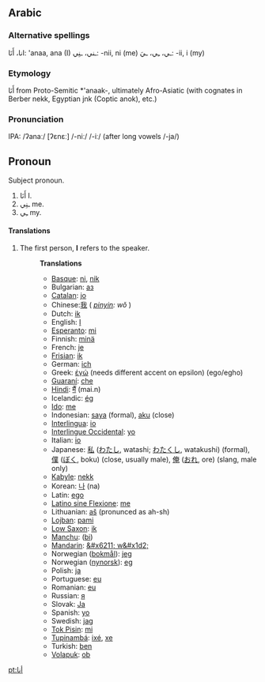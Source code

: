 ==Arabic==
===Alternative spellings===
انا، أَنَا: 'anaa, ana (I)
ـني، ـنِي: -nii, ni (me)
ـي، ـِي، ـيَ: -ii, i (my)
===Etymology===
أَنَا from Proto-Semitic *'anaak-, ultimately Afro-Asiatic (with cognates in Berber nekk, Egyptian jnk (Coptic anok), etc.)
===Pronunciation===
IPA: /ʔanaː/ [ʔɛnɛː]
/-niː/
/-iː/ (after long vowels /-ja/)
==Pronoun==
Subject pronoun.
#أَنَا I.
#ـنِي me.
#ـِي my.
====Translations====
# The first person, '''I''' refers to the speaker.
#:'''Translations'''
#:*[[Basque]]: [[ni]], [[nik]]
#:*Bulgarian: [[аз]]
#:*[[Catalan]]: [[jo]]
#:*Chinese:[[我]] ( ''[[pinyin]]: wǒ'' )
#:*Dutch: [[ik]]
#:*English: [[I]]
#:*[[Esperanto]]: [[mi]]
#:*Finnish: [[minä]]
#:*French: [[je]]
#:*[[Frisian]]: [[ik]]
#:*German: [[ich]]
#:*Greek: [[έγώ]] (needs different accent on epsilon) (ego/egho)
#:*[[Guaraní]]: [[che]]
#:*[[Hindi]]: [[मैं]] (mai.n)
#:*Icelandic: [[ég]]
#:*[[Ido]]: [[me]]
#:*Indonesian: [[saya]] (formal), [[aku]] (close)
#:*[[Interlingua]]: [[io]]
#:*[[Interlingue Occidental]]: [[yo]]
#:*Italian: [[io]]
#:*Japanese: [[私]] ([[わたし]], watashi; [[わたくし]], watakushi) (formal), [[僕]] ([[ぼく]], boku) (close, usually male), [[俺]] ([[おれ]], ore) (slang, male only)
#:*[[Kabyle]]: [[nekk]]
#:*Korean: [[나]] (na)
#:*Latin: [[ego]]
#:*[[Latino sine Flexione]]: [[me]]
#:*Lithuanian: [[aš]] (pronunced as ah-sh)
#:*[[Lojban]]: [[pami]]
#:*[[Low Saxon]]: [[ik (pd)|ik]]
#:*[[Manchu]]: ([[bi]])
#:*[[Mandarin]]: [[&#x6211; w&#x1d2;]]
#:*Norwegian ([[bokmål]]): [[jeg]]
#:*Norwegian ([[nynorsk]]): [[eg]]
#:*Polish: [[ja]]
#:*Portuguese: [[eu]]
#:*Romanian: [[eu]]
#:*Russian: [[я]]
#:*Slovak: [[Ja]]
#:*Spanish: [[yo]]
#:*Swedish: [[jag]]
#:*[[Tok Pisin]]: [[mi]]
#:*[[Tupinambá]]: [[ixé]], [[xe]]
#:*Turkish: [[ben]]
#:*[[Volapuk]]: [[ob]]

[[pt:أنا]]